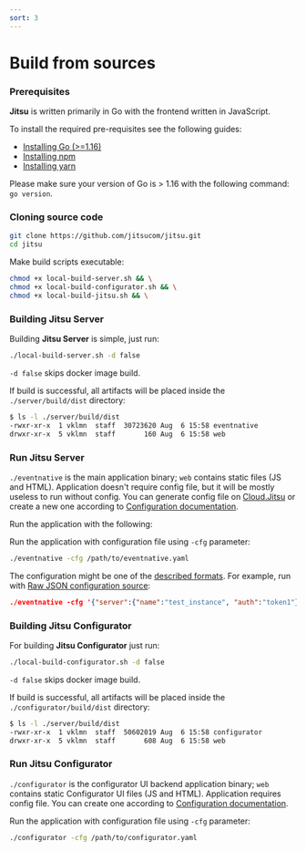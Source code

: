 ```yaml
---
sort: 3
---
```



# Build from sources

### Prerequisites

**Jitsu** is written primarily in Go with the frontend written in JavaScript.

To install the required pre-requisites see the following guides:

* [Installing Go \(&gt;=1.16\)](https://golang.org/doc/install)
* [Installing npm](https://www.npmjs.com/get-npm)
* [Installing yarn](https://classic.yarnpkg.com/lang/en/docs/install)

<Hint>
    Please make sure your version of Go is > 1.16 with the following command:
    <code inline="true">go version</code>.
</Hint>


### Cloning source code

```bash
git clone https://github.com/jitsucom/jitsu.git
cd jitsu
```

Make build scripts executable:

```bash
chmod +x local-build-server.sh && \
chmod +x local-build-configurator.sh && \
chmod +x local-build-jitsu.sh && \
```

### Building Jitsu Server

Building **Jitsu Server** is simple, just run:

```bash
./local-build-server.sh -d false
```

`-d false` skips docker image build.

If build is successful, all artifacts will be placed inside the `./server/build/dist` directory:

```bash
$ ls -l ./server/build/dist
-rwxr-xr-x  1 vklmn  staff  30723620 Aug  6 15:58 eventnative
drwxr-xr-x  5 vklmn  staff       160 Aug  6 15:58 web
```

### Run Jitsu Server

`./eventnative` is the main application binary; `web` contains static files \(JS and HTML\).
Application doesn't require config file, but it will be mostly useless to run without config. You can generate config file on [Cloud.Jitsu](https://cloud.jitsu.com/cfg_download)
or create a new one according to [Configuration documentation](/docs/configuration).

Run the application with the following:

Run the application with configuration file using `-cfg` parameter:

```bash
./eventnative -cfg /path/to/eventnative.yaml
```

The configuration might be one of the [described formats](/docs/deployment/configuration-source). For example, run with [Raw JSON configuration source](/docs/deployment/configuration-source#raw-json):

```json
./eventnative -cfg '{"server":{"name":"test_instance", "auth":"token1"}}'
```

### Building Jitsu Configurator

For building **Jitsu Configurator** just run:

```bash
./local-build-configurator.sh -d false
```

`-d false` skips docker image build.

If build is successful, all artifacts will be placed inside the `./configurator/build/dist` directory:

```bash
$ ls -l ./server/build/dist
-rwxr-xr-x  1 vklmn  staff  50602019 Aug  6 15:58 configurator
drwxr-xr-x  5 vklmn  staff       608 Aug  6 15:58 web
```

### Run Jitsu Configurator

`./configurator` is the configurator UI backend application binary; `web` contains static Configurator UI files \(JS and HTML\).
Application requires config file. You can create one according to [Configuration documentation](/docs/configurator-configuration).

Run the application with configuration file using `-cfg` parameter:

```bash
./configurator -cfg /path/to/configurator.yaml
```